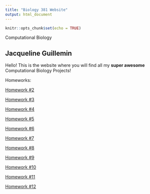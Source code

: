 ```yaml
---
title: "Biology 381 Website"
output: html_document
---
```


```r
knitr::opts_chunk$set(echo = TRUE)
```

Computational Biology

## Jacqueline Guillemin
Hello! This is the website where you will find all my **super awesome** Computational Biology Projects!




Homeworks:

[Homework #2](Homework_02.html)

[Homework #3](Homework_3.html)

[Homework #4](Homework_4.html)

[Homework #5](Homework_5.html)

[Homework #6](Homework_6.html)

[Homework #7](Homework_7.html)

[Homework #8](Homework_8.html)

[Homework #9](Homework_9.html)

[Homework #10](Homework_10.html)

[Homework #11](Homework_11.html)

[Homework #12](Homework_12.html)


